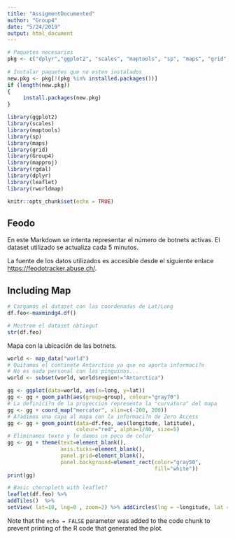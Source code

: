 ```yaml
---
title: "AssigmentDocumented"
author: "Group4"
date: "5/24/2019"
output: html_document
---
```


```r
# Paquetes necesarios
pkg <- c("dplyr","ggplot2", "scales", "maptools", "sp", "maps", "grid", "Group4","mapproj","rgdal","leaflet","rworldmap")
 
# Instalar paquetes que no esten instalados
new.pkg <- pkg[!(pkg %in% installed.packages())]
if (length(new.pkg)) 
{
     install.packages(new.pkg)  
}

library(ggplot2)
library(scales)
library(maptools)
library(sp)
library(maps)
library(grid)
library(Group4)
library(mapproj)
library(rgdal)
library(dplyr)
library(leaflet)
library(rworldmap)

```

```r
knitr::opts_chunk$set(echo = TRUE)
```

## Feodo

En este Markdown se intenta representar el número de botnets activas. El dataset utilizado se actualiza cada 5 minutos.

La fuente de los datos utilizados es accesible desde el siguiente enlace <https://feodotracker.abuse.ch/>.  


## Including Map
```r
# Cargamos el dataset con las coordenadas de Lat/Long
df.feo<-maxmindg4.df()
```

```r
# Mostrem el dataset obtingut
str(df.feo)
```
Mapa con la ubicación de las botnets.
```r
world <- map_data("world")
# Quitamos el continete Antarctico ya que no aporta informaci?n
# No es nada personal con los pinguinos...
world <- subset(world, world$region!="Antarctica")

gg <- ggplot(data=world, aes(x=long, y=lat))
gg <- gg + geom_path(aes(group=group), colour="gray70")
# La definici?n de la proyeccion representa la "curvatura" del mapa
gg <- gg + coord_map("mercator", xlim=c(-200, 200))
# A?adimos una capa al mapa con la informaci?n de Zero Access
gg <- gg + geom_point(data=df.feo, aes(longitude, latitude), 
                      colour="red", alpha=1/40, size=5)
# Eliminamos texto y le damos un poco de color
gg <- gg + theme(text=element_blank(), 
                 axis.ticks=element_blank(),
                 panel.grid=element_blank(),
                 panel.background=element_rect(color="gray50",
                                               fill="white"))
print(gg)


```

```r
# Basic choropleth with leaflet?
leaflet(df.feo) %>%
addTiles()  %>%
setView( lat=10, lng=0 , zoom=2) %>% addCircles(lng = ~longitude, lat = ~latitude)
```
Note that the `echo = FALSE` parameter was added to the code chunk to prevent printing of the R code that generated the plot.
